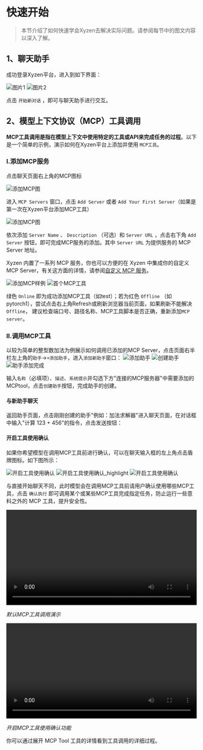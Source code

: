 # 快速开始

> 本节介绍了如何快速学会Xyzen去解决实际问题。请参阅每节中的图文内容以深入了解。

## 1、聊天助手

成功登录Xyzen平台，进入到如下界面：

<ImageGallery>
  <img src="https://storage.sciol.ac.cn/library/docs/开始新对话_night.png" alt="图片1" />
  <img src="https://storage.sciol.ac.cn/library/docs/发送你好_night.png" alt="图片2" />
</ImageGallery>

点击 `开始新对话` ，即可与聊天助手进行交互。

## 2、模型上下文协议（MCP）工具调用

**MCP工具调用是指在模型上下文中使用特定的工具或API来完成任务的过程**。以下是一个简单的示例，演示如何在Xyzen平台上添加并使用 `MCP工具`。

### I.添加MCP服务

点击聊天页面右上角的MCP图标

![添加MCP图](https://storage.sciol.ac.cn/library/docs/点击MCPlogo_night.png)

进入 `MCP Servers` 窗口，点击 `Add Server` 或者 `Add Your First Server`（如果是第一次在Xyzen平台添加MCP工具）

![添加MCP图](https://storage.sciol.ac.cn/library/docs/add_first_mcp.png)

依次添加 `Server Name` 、 `Description` （可选）和 `Server URL` ，点击右下角 `Add Server` 按钮，即可完成MCP服务的添加。其中 `Server URL` 
为提供服务的 MCP Server 地址。

<Note>Xyzen 内置了一系列 MCP 服务，你也可以方便的在 Xyzen 中集成你的自定义 MCP Server，有关这方面的详情，请参阅[自定义 MCP 服务](/xyzen/mcp)。</Note>

<ImageGallery>
  <img src="https://storage.sciol.ac.cn/library/docs/add_mcp_server_night.png" alt="添加MCP样例" />
  <img src="https://storage.sciol.ac.cn/library/docs/online_offline.png" alt="首个MCP工具" />
</ImageGallery>

绿色 `Online` 即为成功添加MCP工具（如test）；若为红色 `Offline` （如pytorch1），尝试点击右上角Refresh或刷新浏览器当前页面，如果刷新不能解决 `Offline`，
建议检查端口号、路径名称、MCP工具脚本是否正确，重新添加`MCP server`。

### II.调用MCP工具
以较为简单的整型数加法为例展示如何调用已添加的MCP Server，点击页面右半栏左上角的`助手`→`+添加助手`，进入`添加新助手`窗口：
<ImageGallery>
  <img src="https://storage.sciol.ac.cn/library/docs/添加助手_night.png" alt="添加助手" />
  <img src="https://storage.sciol.ac.cn/library/docs/加法求解器助手.png" alt="创建助手" />
  <img src="https://storage.sciol.ac.cn/library/docs/助手添加完成_night.png" alt="助手添加完成" />
</ImageGallery>

输入`名称`（必填项）、`描述`、`系统提示`并勾选下方"连接的MCP服务器"中需要添加的 MCPtool，点击`创建助手`按钮，完成助手的创建。

#### **与新助手聊天**

返回助手页面，点击刚刚创建的助手"例如：加法求解器"进入聊天页面，在对话框中输入"计算 123 + 456"的指令，点击发送按钮：

#### **开启工具使用确认**

如果你希望模型在调用MCP工具前进行确认，可以在聊天输入框的左上角点击盾牌图标。如下图所示：

<ImageGallery>
  <img src="https://storage.sciol.ac.cn/library/docs/勾选MCP使用确认.png" alt="开启工具使用确认" />
  <img src="https://storage.sciol.ac.cn/library/docs/确认执行MCP工具.png" alt="开启工具使用确认_highlight" />
  <img src="https://storage.sciol.ac.cn/library/docs/MCP工具内部执行结果.png" alt="开启工具使用确认" />
</ImageGallery>

与直接开始聊天不同，此时模型会在调用MCP工具前请用户确认使用哪些MCP工具，点击 `确认执行` 即可调用某个或某些MCP工具完成指定任务，防止运行一些意料之外的 MCP 工具，提升安全性。

<div style={{display: 'flex', gap: '20px', justifyContent: 'center', alignItems: 'flex-start', flexWrap: 'wrap'}}>
  <div style={{flex: 1, minWidth: '300px', maxWidth: '45%'}}>
    <video width="100%" controls>
      <source src="https://storage.sciol.ac.cn/library/docs/加法求解器_night.mov" type="video/mp4" />
      您的浏览器不支持视频标签。
    </video>
    <p style={{textAlign: 'center', marginTop: '8px', fontSize: '14px', color: '#666'}}>
      <em>默认MCP工具调用演示</em>
    </p>
  </div>
  
  <div style={{flex: 1, minWidth: '300px', maxWidth: '45%'}}>
    <video width="100%" controls>
      <source src="https://storage.sciol.ac.cn/library/docs/勾选MCP确认.mov" type="video/mp4" />
      您的浏览器不支持视频标签。
    </video>
    <p style={{textAlign: 'center', marginTop: '8px', fontSize: '14px', color: '#666'}}>
      <em>开启MCP工具使用确认功能</em>
    </p>
  </div>
</div>

<Note>
你可以通过展开 MCP Tool 工具的详情看到工具调用的详细过程。
</Note>